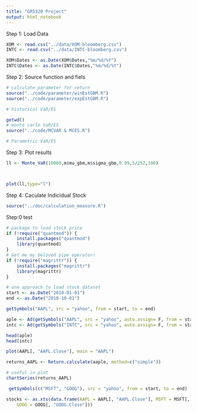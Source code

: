```yaml
---
title: "GR5320 Project"
output: html_notebook
---
```



Step 1: Load Data

```r
XOM <- read.csv("../data/XOM-bloomberg.csv")
INTC <- read.csv("../data/INTC-bloomberg.csv")

XOM$Dates <- as.Date(XOM$Dates,"%m/%d/%Y")
INTC$Dates <- as.Date(INTC$Dates,"%m/%d/%Y")
```

Step 2: Source function and fiels 
```r
# calculate parameter for return
source("../code/parameter/winEstGBM.R")
source("../code/parameter/expEstGBM.R")

# historical VaR/ES

getwd()
# monte carlo VaR/ES
source("../code/MCVAR & MCES.R")

# Parametric VaR/ES
```

Step 3: Plot results
```r

ll <- Monte_VaR(10000,m$mu_gbm,m$sigma_gbm,0.99,5/252,100)



plot(ll,type="l")
```

Step 4: Caculate Indicidual Stock
```r
source("../doc/calculation_measure.R")
```


#########################################################
Step:0 test
```r
# package to load stock price
if (!require("quantmod")) {
    install.packages("quantmod")
    library(quantmod)
}
# Get me my beloved pipe operator!
if (!require("magrittr")) {
    install.packages("magrittr")
    library(magrittr)
}
```

```r
# one approach to load stock dataset
start <- as.Date("2010-01-01")
end <- as.Date("2018-10-01")

getSymbols("AAPL", src = "yahoo", from = start, to = end)

aple <- Ad(getSymbols("AAPL", src = "yahoo", auto.assign= F, from = start))
intc <- Ad(getSymbols("INTC", src = "yahoo", auto.assign= F, from = start))

head(aple)
head(intc)

plot(AAPL[, "AAPL.Close"], main = "AAPL")

returns_AAPL <- Return.calculate(aaple, method=c("simple"))

# useful in plot
chartSeries(returns_AAPL)

```

```r
 getSymbols(c("MSFT", "GOOG"), src = "yahoo", from = start, to = end)

stocks <- as.xts(data.frame(AAPL = AAPL[, "AAPL.Close"], MSFT = MSFT[, "MSFT.Close"], 
    GOOG = GOOG[, "GOOG.Close"]))
```

